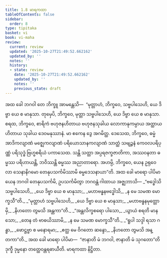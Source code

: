 ```yaml
---
title: 1.8 မာရကထာ
tableOfContents: false
sidebar:
  order: 8
type: tipitaka
basket: vi
book: vi-maha
review:
  current: review
  updated: '2025-10-27T21:49:52.662162'
  updated_by: ''
  notes: ''
  history:
  - state: review
    date: '2025-10-27T21:49:52.662162'
    updated_by: ''
    notes: ''
    previous_state: draft
---
```



<ReviewStatus review={frontmatter.review} showDetails={true} />

<HypothesisAnnotation frontmatter={frontmatter} />

<DynamicBreadcrumb />

<Division number="32" book="vi-maha" e="ch" v="3" p="27">

<Paragraph number="131" book="vi-maha">
အထ ခေါ ဘဂဝါ တေ ဘိက္ခူ အာမန္တေသိ—  “မုတ္တာဟံ, ဘိက္ခဝေ, သဗ္ဗပါသေဟိ, ယေ ဒိဗ္ဗာ ယေ စ မာနုသာ. တုမှေပိ, ဘိက္ခဝေ, မုတ္တာ သဗ္ဗပါသေဟိ, ယေ ဒိဗ္ဗာ ယေ စ မာနုသာ. စရထ, ဘိက္ခဝေ, စာရိကံ ဗဟုဇနဟိတာယ ဗဟုဇနသုခါယ လောကာနုကမ္ပာယ အတ္ထာယ ဟိတာယ သုခါယ ဒေဝမနုဿာနံ. မာ ဧကေန ဒွေ အဂမိတ္ထ. ဒေသေထ, ဘိက္ခဝေ, ဓမ္မံ အာဒိကလျာဏံ မဇ္ဈေကလျာဏံ ပရိယောသာနကလျာဏံ သာတ္ထံ သဗျဉ္ဇနံ ကေဝလပရိပုဏ္ဏံ ပရိသုဒ္ဓံ ဗြဟ္မစရိယံ ပကာသေထ. သန္တိ သတ္တာ အပ္ပရဇက္ခဇာတိကာ, အဿဝနတာ ဓမ္မဿ ပရိဟာယန္တိ, ဘဝိဿန္တိ ဓမ္မဿ အညာတာရော. အဟမ္ပိ, ဘိက္ခဝေ, ယေန ဥရုဝေလာ သေနာနိဂမော တေနုပသင်္ကမိဿာမိ ဓမ္မဒေသနာယာ”တိ.
</Paragraph>

</Division>
<Division number="33" book="vi-maha" e="ch" v="3" p="28">

<Paragraph number="132" book="vi-maha">
အထ ခေါ မာရော ပါပိမာ ယေန ဘဂဝါ တေနုပသင်္ကမိ, ဥပသင်္ကမိတွာ ဘဂဝန္တံ ဂါထာယ အဇ္ဈဘာသိ—
</Paragraph>

<Paragraph number="133" type="verses" book="vi-maha">
_“ဗဒ္ဓေါသိ သဗ္ဗပါသေဟိ,_  
_ယေ ဒိဗ္ဗာ ယေ စ မာနုသာ;_  
_မဟာဗန္ဓနဗဒ္ဓေါသိ,_  
_န မေ သမဏ မောက္ခသီ”တိ._  

</Paragraph>

<Paragraph number="134" type="verses" book="vi-maha">
_“မုတ္တာဟံ သဗ္ဗပါသေဟိ,_  
_ယေ ဒိဗ္ဗာ ယေ စ မာနုသာ;_  
_မဟာဗန္ဓနမုတ္တောမှိ,_  
_နိဟတော တွမသိ အန္တကာ”တိ._  

</Paragraph>

<Paragraph number="135" type="verses" book="vi-maha">
_“အန္တလိက္ခစရော ပါသော,_  
_ယွာယံ စရတိ မာနသော;_  
_တေန တံ ဗာဓယိဿာမိ,_  
_န မေ သမဏ မောက္ခသီ”တိ._  

</Paragraph>

<Paragraph number="136" type="verses" book="vi-maha">
_“ရူပါ သဒ္ဒါ ရသာ ဂန္ဓာ,_  
_ဖောဋ္ဌဗ္ဗာ စ မနောရမာ;_  
_ဧတ္ထ မေ ဝိဂတော ဆန္ဒော,_  
_နိဟတော တွမသိ အန္တကာ”တိ._  

</Paragraph>

<Paragraph number="137" book="vi-maha">
အထ ခေါ မာရော ပါပိမာ—  “ဇာနာတိ မံ ဘဂဝါ, ဇာနာတိ မံ သုဂတော”တိ ဒုက္ခီ ဒုမ္မနော တတ္ထေဝန္တရဓာယီတိ.

</Paragraph>
</Division>

<Paragraph number="138" type="center" book="vi-maha">
မာရကထာ နိဋ္ဌိတာ.
</Paragraph>